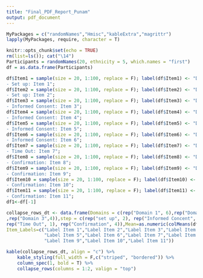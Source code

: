 ```yaml
---
title: "Final_PDF_Report_Punam"
output: pdf_document
---
```

```r
MyPackages = c("randomNames","Hmisc","kableExtra","magrittr")
lapply(MyPackages, require, character = T)
```

```r
knitr::opts_chunk$set(echo = TRUE)
rm(list=ls()); cat("\14")
Participants = randomNames(20, ethnicity = 5, which.names = "first")
df = as.data.frame(Participants)

df$Item1 = sample(size = 20, 1:100, replace = F); label(df$Item1) <- "Domain 1 
- Set up: Item 1";
df$Item2 = sample(size = 20, 1:100, replace = F); label(df$Item2) <- "Domain 1 
- Set up: Item 2";
df$Item3 = sample(size = 20, 1:100, replace = F); label(df$Item3) <- "Domain 1 
- Informed Consent: Item 3";
df$Item4 = sample(size = 20, 1:100, replace = F); label(df$Item4) <- "Domain 1 
- Informed Consent: Item 4";
df$Item5 = sample(size = 20, 1:100, replace = F); label(df$Item5) <- "Domain 1 
- Informed Consent: Item 5";
df$Item6 = sample(size = 20, 1:100, replace = F); label(df$Item6) <- "Domain 1 
- Informed Consent: Item 6";
df$Item7 = sample(size = 20, 1:100, replace = F); label(df$Item7) <- "Domain 2 
- Time Out: Item 7";
df$Item8 = sample(size = 20, 1:100, replace = F); label(df$Item8) <- "Domain 3 
- Confirmation: Item 8";
df$Item9 = sample(size = 20, 1:100, replace = F); label(df$Item9) <- "Domain 3 
- Confirmation: Item 9";
df$Item10 = sample(size = 20, 1:100, replace = F); label(df$Item10) <- "Domain 3 
- Confirmation: Item 10";
df$Item11 = sample(size = 20, 1:100, replace = F); label(df$Item11) <- "Domain 3 
- Confirmation: Item 11";
df1<-df[-1]

collapse_rows_dt <- data.frame(Domains = c(rep("Domain 1", 6),rep("Domain2",1)
,rep("Domain 3",4)),step = c(rep("set up", 2), rep("Informed Concent", 4), 
rep("Time Out", 1), rep("Confirmation", 4)),Mean=as.numeric(colMeans(df1)),
Item_Labels=c("Label Item 1","Label Item 2","Label Item 3","Label Item 4",
              "Label Item 5","Label Item 6","Label Item 7","Label Item 8",
              "Label Item 9","Label Item 10","Label Item 11"))

kable(collapse_rows_dt, align = "c") %>%
    kable_styling(full_width = F,c("striped", "bordered")) %>%
    column_spec(1, bold = T) %>%
    collapse_rows(columns = 1:2, valign = "top")
```
